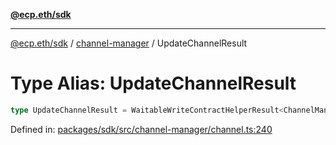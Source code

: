 [**@ecp.eth/sdk**](../../index.mdx)

***

[@ecp.eth/sdk](/sdk-reference/index.mdx) / [channel-manager](/sdk-reference/channel-manager/index.mdx) / UpdateChannelResult

# Type Alias: UpdateChannelResult

```ts
type UpdateChannelResult = WaitableWriteContractHelperResult<ChannelManagerABIType, "ChannelUpdated">;
```

Defined in: [packages/sdk/src/channel-manager/channel.ts:240](https://github.com/ecp-eth/comments-monorepo/blob/main/packages/sdk/src/channel-manager/channel.ts#L240)
